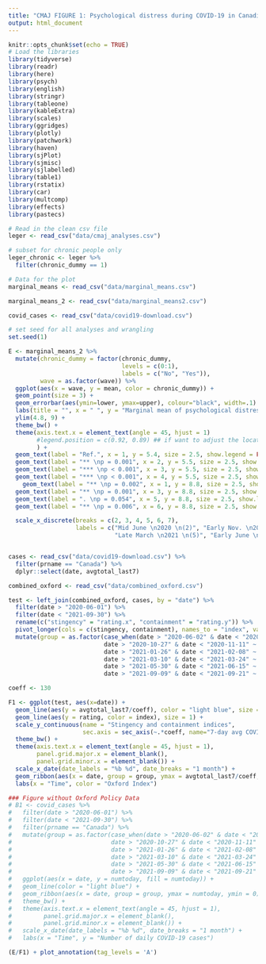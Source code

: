```yaml
---
title: "CMAJ FIGURE 1: Psychological distress during COVID-19 in Canadian youth with and without chronic health conditions"
output: html_document
---
```


```r
knitr::opts_chunk$set(echo = TRUE)
# Load the libraries
library(tidyverse)
library(readr)
library(here)
library(psych)
library(english)
library(stringr)
library(tableone)
library(kableExtra)
library(scales)
library(ggridges)
library(plotly)
library(patchwork)
library(haven)
library(sjPlot)
library(sjmisc)
library(sjlabelled)
library(table1)
library(rstatix)
library(car)
library(multcomp)
library(effects)
library(pastecs)
```

```r
# Read in the clean csv file
leger <- read_csv("data/cmaj_analyses.csv")

# subset for chronic people only
leger_chronic <- leger %>%
  filter(chronic_dummy == 1)

# Data for the plot
marginal_means <- read_csv("data/marginal_means.csv")

marginal_means_2 <- read_csv("data/marginal_means2.csv")

covid_cases <- read_csv("data/covid19-download.csv")

# set seed for all analyses and wrangling
set.seed(1)
```


```r
E <- marginal_means_2 %>%
  mutate(chronic_dummy = factor(chronic_dummy,
                                levels = c(0:1),
                                labels = c("No", "Yes")),
         wave = as.factor(wave)) %>%
  ggplot(aes(x = wave, y = mean, color = chronic_dummy)) + 
  geom_point(size = 3) +
  geom_errorbar(aes(ymin=lower, ymax=upper), colour="black", width=.1) +
  labs(title = "", x = " ", y = "Marginal mean of psychological distress", color = "Chronic condition") +
  ylim(4.8, 9) +
  theme_bw() +
  theme(axis.text.x = element_text(angle = 45, hjust = 1)
        #legend.position = c(0.92, 0.89) ## if want to adjust the location of the legend
        ) +
  geom_text(label = "Ref.", x = 1, y = 5.4, size = 2.5, show.legend = FALSE) +
  geom_text(label = "** \np = 0.001", x = 2, y = 5.5, size = 2.5, show.legend = FALSE) +
  geom_text(label = "*** \np < 0.001", x = 3, y = 5.5, size = 2.5, show.legend = FALSE) +
  geom_text(label = "*** \np < 0.001", x = 4, y = 5.5, size = 2.5, show.legend = FALSE) +
    geom_text(label = "** \np = 0.002", x = 1, y = 8.8, size = 2.5, show.legend = FALSE, color = "black") +
  geom_text(label = "** \np = 0.001", x = 3, y = 8.8, size = 2.5, show.legend = FALSE, color = "black") +
  geom_text(label = ". \np = 0.054", x = 5, y = 8.8, size = 2.5, show.legend = FALSE, color = "black") +
  geom_text(label = "** \np = 0.006", x = 6, y = 8.8, size = 2.5, show.legend = FALSE, color = "black") +

  scale_x_discrete(breaks = c(2, 3, 4, 5, 6, 7),
                   labels = c("Mid June \n2020 \n(2)", "Early Nov. \n2020 \n(3)", "Late Jan. \n2021 \n(4)",
                              "Late March \n2021 \n(5)", "Early June \n2021 \n(6)", "Mid Sept. \n2021 \n(7)"))


cases <- read_csv("data/covid19-download.csv") %>%
  filter(prname == "Canada") %>%
  dplyr::select(date, avgtotal_last7)

combined_oxford <- read_csv("data/combined_oxford.csv")

test <- left_join(combined_oxford, cases, by = "date") %>%
  filter(date > "2020-06-01") %>% 
  filter(date < "2021-09-30") %>%
  rename(c("stingency" = "rating.x", "containment" = "rating.y")) %>%
  pivot_longer(cols = c(stingency, containment), names_to = "index", values_to = "rating") %>%
  mutate(group = as.factor(case_when(date > "2020-06-02" & date < "2020-06-13" ~ 1,
                           date > "2020-10-27" & date < "2020-11-11" ~ 2,
                           date > "2021-01-26" & date < "2021-02-08" ~ 3,
                           date > "2021-03-10" & date < "2021-03-24" ~ 4,
                           date > "2021-05-30" & date < "2021-06-15" ~ 5,
                           date > "2021-09-09" & date < "2021-09-21" ~ 6)))

coeff <- 130

F1 <- ggplot(test, aes(x=date)) +
  geom_line(aes(y = avgtotal_last7/coeff), color = "light blue", size = 1) + # Divide by 10 to get the same range than the temperature
  geom_line(aes(y = rating, color = index), size = 1) +
  scale_y_continuous(name = "Stingency and containment indices",
                     sec.axis = sec_axis(~.*coeff, name="7-day avg COVID-19 cases"))+
  theme_bw() +
  theme(axis.text.x = element_text(angle = 45, hjust = 1),
        panel.grid.major.x = element_blank(),
        panel.grid.minor.x = element_blank()) +
  scale_x_date(date_labels = "%b %d", date_breaks = "1 month") +
  geom_ribbon(aes(x = date, group = group, ymax = avgtotal_last7/coeff, ymin = 0), fill = "light blue", alpha = 0.4) +
  labs(x = "Time", color = "Oxford Index")

### Figure without Oxford Policy Data
# B1 <- covid_cases %>%
#   filter(date > "2020-06-01") %>% 
#   filter(date < "2021-09-30") %>%
#   filter(prname == "Canada") %>%
#   mutate(group = as.factor(case_when(date > "2020-06-02" & date < "2020-06-13" ~ 1,
#                            date > "2020-10-27" & date < "2020-11-11" ~ 2,
#                            date > "2021-01-26" & date < "2021-02-08" ~ 3,
#                            date > "2021-03-10" & date < "2021-03-24" ~ 4,
#                            date > "2021-05-30" & date < "2021-06-15" ~ 5,
#                            date > "2021-09-09" & date < "2021-09-21" ~ 6))) %>%
#   ggplot(aes(x = date, y = numtoday, fill = numtoday)) +
#   geom_line(color = "light blue") +
#   geom_ribbon(aes(x = date, group = group, ymax = numtoday, ymin = 0), fill = "light blue", alpha = 0.3) +
#   theme_bw() +
#   theme(axis.text.x = element_text(angle = 45, hjust = 1),
#         panel.grid.major.x = element_blank(),
#         panel.grid.minor.x = element_blank()) +
#   scale_x_date(date_labels = "%b %d", date_breaks = "1 month") +
#   labs(x = "Time", y = "Number of daily COVID-19 cases")

(E/F1) + plot_annotation(tag_levels = 'A')
```
